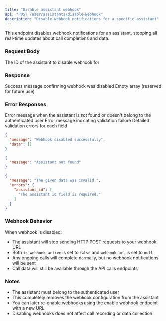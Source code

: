 ```yaml
---
title: "Disable assistant webhook"
api: "POST /user/assistants/disable-webhook"
description: "Disable webhook notifications for a specific assistant"
---
```


This endpoint disables webhook notifications for an assistant, stopping all real-time updates about call completions and data.

### Request Body

<ParamField body="assistant_id" type="integer" required>
  The ID of the assistant to disable webhook for
</ParamField>

### Response

<ResponseField name="message" type="string">
  Success message confirming webhook was disabled
</ResponseField>

<ResponseField name="data" type="array">
  Empty array (reserved for future use)
</ResponseField>

### Error Responses

<ResponseField name="404 Not Found">
  <Expandable title="Error Response">
    <ResponseField name="message" type="string">
      Error message when the assistant is not found or doesn't belong to the authenticated user
    </ResponseField>
  </Expandable>
</ResponseField>

<ResponseField name="422 Validation Error">
  <Expandable title="Error Response">
    <ResponseField name="message" type="string">
      Error message indicating validation failure
    </ResponseField>
    <ResponseField name="errors" type="object">
      Detailed validation errors for each field
    </ResponseField>
  </Expandable>
</ResponseField>

<ResponseExample>

```json 200 Success Response
{
  "message": "Webhook disabled successfully",
  "data": []
}
```

```json 404 Not Found
{
  "message": "Assistant not found"
}
```

```json 422 Validation Error
{
  "message": "The given data was invalid.",
  "errors": {
    "assistant_id": [
      "The assistant id field is required."
    ]
  }
}
```

</ResponseExample>

### Webhook Behavior

When webhook is disabled:

- The assistant will stop sending HTTP POST requests to your webhook URL
- Both `is_webhook_active` is set to `false` and `webhook_url` is set to `null`
- Any ongoing calls will complete normally, but no webhook notifications will be sent
- Call data will still be available through the API calls endpoints

### Notes

- The assistant must belong to the authenticated user
- This completely removes the webhook configuration from the assistant
- You can later re-enable webhooks using the enable webhook endpoint with a new URL
- Disabling webhooks does not affect call recording or data collection